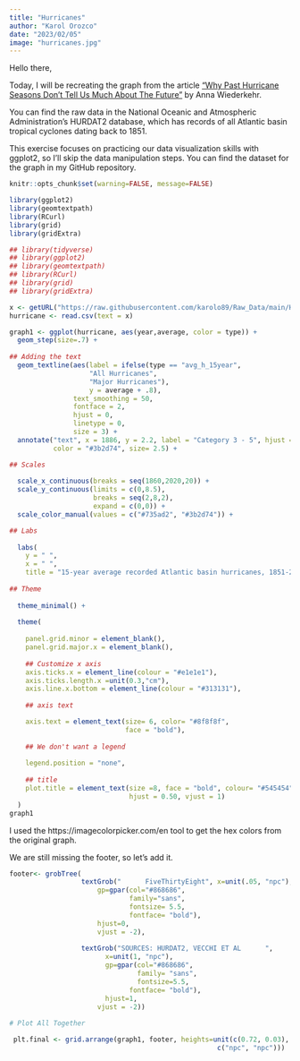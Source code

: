 ```yaml
---
title: "Hurricanes"
author: "Karol Orozco"
date: "2023/02/05"
image: "hurricanes.jpg"
---
```


Hello there,

Today, I will be recreating the graph from the article [“Why Past Hurricane Seasons Don’t Tell Us Much About The Future”](https://fivethirtyeight.com/features/why-past-hurricane-seasons-dont-tell-us-much-about-the-future/) by Anna Wiederkehr.

You can find the raw data in the National Oceanic and Atmospheric Administration’s HURDAT2 database, which has records of all Atlantic basin tropical cyclones dating back to 1851.

This exercise focuses on practicing our data visualization skills with ggplot2, so I’ll skip the data manipulation steps. You can find the dataset for the graph in my GitHub repository.


```r
knitr::opts_chunk$set(warning=FALSE, message=FALSE)

library(ggplot2)
library(geomtextpath)
library(RCurl)
library(grid)
library(gridExtra)

```


```r

## library(tidyverse)
## library(ggplot2)
## library(geomtextpath)
## library(RCurl)
## library(grid)
## library(gridExtra)

x <- getURL("https://raw.githubusercontent.com/karolo89/Raw_Data/main/Hurricane.csv")
hurricane <- read.csv(text = x)
```

```r
graph1 <- ggplot(hurricane, aes(year,average, color = type)) +
  geom_step(size=.7) +
  
## Adding the text
  geom_textline(aes(label = ifelse(type == "avg_h_15year", 
                    "All Hurricanes",
                    "Major Hurricanes"), 
                    y = average + .8), 
                text_smoothing = 50, 
                fontface = 2,
                hjust = 0,  
                linetype = 0, 
                size = 3) +
  annotate("text", x = 1886, y = 2.2, label = "Category 3 - 5", hjust = 0,
           color = "#3b2d74", size= 2.5) +

## Scales
  
  scale_x_continuous(breaks = seq(1860,2020,20)) +
  scale_y_continuous(limits = c(0,8.5),
                     breaks = seq(2,8,2),
                     expand = c(0,0)) +
  scale_color_manual(values = c("#735ad2", "#3b2d74")) +

## Labs
  
  labs(
    y = " ",
    x = " ", 
    title = "15-year average recorded Atlantic basin hurricanes, 1851-2019") +
  
## Theme 
  
  theme_minimal() +
  
  theme(
    
    panel.grid.minor = element_blank(),
    panel.grid.major.x = element_blank(),
    
    ## Customize x axis
    axis.ticks.x = element_line(colour = "#e1e1e1"),
    axis.ticks.length.x =unit(0.3,"cm"),
    axis.line.x.bottom = element_line(colour = "#313131"),
    
    ## axis text

    axis.text = element_text(size= 6, color= "#8f8f8f", 
                             face = "bold"),
    
    ## We don't want a legend
    
    legend.position = "none",
    
    ## title
    plot.title = element_text(size =8, face = "bold", colour= "#545454",
                              hjust = 0.50, vjust = 1)
  )
graph1
```

I used the https://imagecolorpicker.com/en tool to get the hex colors from the original graph.


We are still missing the footer, so let’s add it.


```r

footer<- grobTree( 
                  textGrob("      FiveThirtyEight", x=unit(.05, "npc"), 
                      gp=gpar(col="#868686", 
                              family="sans", 
                              fontsize= 5.5,
                              fontface= "bold"),
                      hjust=0,
                      vjust = -2),
                  
                  textGrob("SOURCES: HURDAT2, VECCHI ET AL      ",
                        x=unit(1, "npc"), 
                        gp=gpar(col="#868686", 
                                family= "sans",
                                fontsize=5.5,
                              fontface= "bold"),
                        hjust=1,
                      vjust = -2))
                  
# Plot All Together

 plt.final <- grid.arrange(graph1, footer, heights=unit(c(0.72, 0.03), 
                                                    c("npc", "npc")))

```

